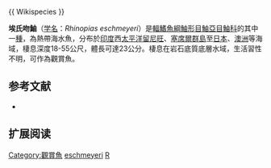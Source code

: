 {{Speciesbox
| name = 埃氏吻鮋
| image = Rhinopias eschmeyeri JRM.jpg
| image_width = 250px
| status = NE
| status_system = IUCN3.1
| genus = Rhinopias
| species = eschmeyeri
| authority =  [[Condé|Condé]], 1977
| synonyms = *''Rhinopias eschemeyeri, Condé, 1977''
}}{{ Wikispecies }}

'''埃氏吻鮋'''（[[学名|学名]]：''Rhinopias eschmeyeri''）是[[輻鰭魚綱|輻鰭魚綱]][[鮋形目|鮋形目]][[鮋亞目|鮋亞目]][[鮋科|鮋科]]的其中一[[種|種]]，為熱帶海水魚，分布於[[印度|印度]]西[[太平洋|太平洋]][[留尼旺|留尼旺]]、[[塞席爾群島|塞席爾群島]]至[[日本|日本]]、[[澳洲|澳洲]]等海域，棲息深度18-55公尺，體長可達23公分。棲息在岩石底質底層水域，生活習性不明，可作為觀賞魚。

== 参考文献 ==
*{{FishBase_species|genus=Rhinopias|species=eschmeyeri|year=2014|month=7}}

== 扩展阅读 ==
{{refbegin}}
{{wikispecies-inline|Rhinopias eschmeyeri|埃氏吻鮋}}
{{refend}}
{{Taxonbar|from=Q849655}}

[[Category:觀賞魚|Category:觀賞魚]]
[[Category:吻鮋屬|eschmeyeri]]
[[Category:1977年描述的魚類|R]]


{{鮋形目小作品}}